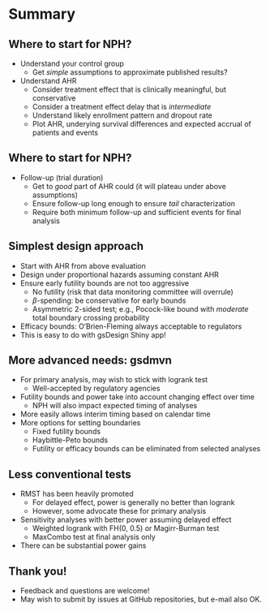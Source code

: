 # Summary

## Where to start for NPH?

- Understand your control group
  - Get *simple* assumptions to approximate published results?
- Understand AHR
  - Consider treatment effect that is clinically meaningful, but conservative
  - Consider a treatment effect delay that is *intermediate*
  - Understand likely enrollment pattern and dropout rate
  - Plot AHR, underying survival differences and expected accrual of patients and events

## Where to start for NPH?

- Follow-up (trial duration)
  - Get to *good* part of AHR could (it will plateau under above assumptions)
  - Ensure follow-up long enough to ensure *tail* characterization
  - Require both minimum follow-up and sufficient events for final analysis

## Simplest design approach

- Start with AHR from above evaluation
- Design under proportional hazards assuming constant AHR
- Ensure early futility bounds are not too aggressive
  - No futility (risk that data monitoring committee will overrule)
  - $\beta$-spending: be conservative for early bounds
  - Asymmetric 2-sided test; e.g., Pocock-like bound with *moderate* total boundary crossing probability
- Efficacy bounds: O'Brien-Fleming always acceptable to regulators
- This is easy to do with gsDesign Shiny app!

## More advanced needs: **gsdmvn**

- For primary analysis, may wish to stick with logrank test
  - Well-accepted by regulatory agencies
- Futility bounds and power take into account changing effect over time
  - NPH will also impact expected timing of analyses
- More easily allows interim timing based on calendar time
- More options for setting boundaries
  - Fixed futility bounds
  - Haybittle-Peto bounds
  - Futility or efficacy bounds can be eliminated from selected analyses

## Less conventional tests

- RMST has been heavily promoted
  - For delayed effect, power is generally no better than logrank
  - However, some advocate these for primary analysis
- Sensitivity analyses with better power assuming delayed effect
  - Weighted logrank with FH(0, 0.5) or Magirr-Burman test
  - MaxCombo test at final analysis only
- There can be substantial power gains

## Thank you!

- Feedback and questions are welcome!
- May wish to submit by issues at GitHub repositories, but e-mail also OK.
